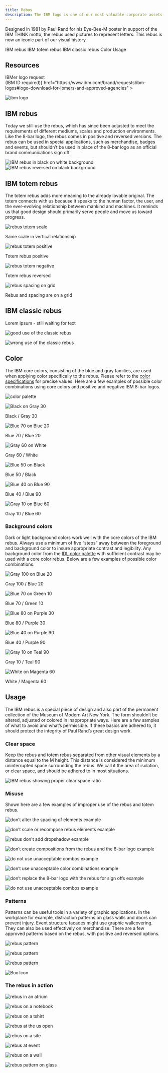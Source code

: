 ```yaml
---
title: Rebus
description: The IBM logo is one of our most valuable corporate assets and is among the most recognized identities in the world. It's the tangible symbol of our brand.
---
```


<PageDescription>

Designed in 1981 by Paul Rand for his Eye-Bee-M poster in support of the IBM THINK motto, the rebus used pictures to represent letters. This rebus is now an iconic part of our visual history.

</PageDescription>

<AnchorLinks>
  <AnchorLink>IBM rebus</AnchorLink>
  <AnchorLink>IBM totem rebus</AnchorLink>
  <AnchorLink>IBM classic rebus</AnchorLink>
  <AnchorLink>Color</AnchorLink>
  <AnchorLink>Usage</AnchorLink>
</AnchorLinks>

## Resources

<Row className="resource-card-group">
<Column colMd={4} colLg={4} noGutterSm>
    <ResourceCard
      subTitle={<>IBMer logo request<br />(IBM ID required)</>}
      href="https://www.ibm.com/brand/requests/ibm-logos#logo-download-for-ibmers-and-approved-agencies"
      >

![ibm logo](/images/ibm.svg)

  </ResourceCard>
</Column>
</Row>

## IBM rebus

Today we still use the rebus, which has since been adjusted to meet the requirements of different mediums, scales and production environments. Like the 8-bar logo, the rebus comes in positive and reversed versions. The rebus can be used in special applications, such as merchandise, badges and events, but shouldn’t be used in place of the 8-bar logo as an official brand communications sign off.

![IBM rebus in black on white background](/images/rebus-light.svg)
![IBM rebus reversed on black background](/images/rebus-dark.svg)

## IBM totem rebus

The totem rebus adds more meaning to the already lovable original. The totem connects with us because it speaks to the human factor, the user, and the ever-evolving relationship between mankind and machines. It reminds us that good design should primarily serve people and move us toward progress.

<Row className="mock-gallery">
<Column colMd={4} colLg={6}>

![rebus totem scale](/images/rebus-totem-scale.svg)

<Caption>Same scale in vertical relationship</Caption>

</Column>
<Column colMd={4} colLg={6}>

![rebus totem positive](/images/rebus-totem-positive.svg)

<Caption>Totem rebus positive</Caption>

</Column>
</Row>

<Row className="mock-gallery">
<Column colMd={4} colLg={6}>

![rebus totem negative](/images/rebus-totem-negative.svg)

<Caption>Totem rebus reversed</Caption>

</Column>
<Column colMd={4} colLg={6}>

![rebus spacing on grid](/images/rebus-spacing-grid.svg)

<Caption>Rebus and spacing are on a grid</Caption>

</Column>
</Row>

## IBM classic rebus

Lorem ipsum - still waiting for text

<DoDontRow>
<DoDont type="do" caption="Always use the classic rebus on a black background." >

![good use of the classic rebus](images/rebusclassic1.svg)

</DoDont>
<DoDont type="dont" caption="Don’t use the classic rebus on light backgrounds.">

![wrong use of the classic rebus](images/rebusclassic2.svg)

</DoDont>
</DoDontRow>

## Color

The IBM core colors, consisting of the blue and gray families, are used when applying color specifically to the rebus. Please refer to the [color specifications](/color#specifications) for precise values. Here are a few examples of possible color combinations using core colors and positive and negative IBM 8-bar logos.

![color palette](/images/core_color_palette.svg)

<Title>Positive rebus</Title>

<Row className="mock-gallery">
<Column colMd={4} colLg={4}>

![Black on Gray 30](/images/rebus_black_on_gray30.svg)

<Caption>Black / Gray 30</Caption>

</Column>
<Column colMd={4} colLg={4}>

![Blue 70 on Blue 20](/images/rebus_blue70_on_blue20.svg)

<Caption>Blue 70 / Blue 20</Caption>

</Column>
<Column colMd={4} colLg={4}>

![Gray 60 on White](/images/rebus_gray60_on_white.svg)

<Caption>Gray 60 / White</Caption>

</Column>
</Row>

<Title>Reversed rebus</Title>

<Row className="mock-gallery">
<Column colMd={4} colLg={4}>

![Blue 50 on Black](/images/rebus_blue50_on_black.svg)

<Caption>Blue 50 / Black</Caption>

</Column>
<Column colMd={4} colLg={4}>

![Blue 40 on Blue 90 ](/images/rebus_blue40_on_blue90.svg)

<Caption>Blue 40 / Blue 90 </Caption>

</Column>
<Column colMd={4} colLg={4}>

![Gray 10 on Blue 60 ](/images/rebus_gray10_on_blue60.svg)

<Caption>Gray 10 / Blue 60 </Caption>

</Column>
</Row>

### Background colors

Dark or light background colors work well with the core colors of the IBM rebus. Always use a minimum of five “steps” away between the foreground and background color to insure appropriate contrast and legibility. Any background color from the [IDL color palette](/color#the-palette) with sufficient contrast may be used with a core color rebus. Below are a few examples of possible color combinations.

<Title>Positive rebus</Title>

<Row className="mock-gallery">
<Column colMd={4} colLg={4}>

![Gray 100 on Blue 20](/images/rebus_gray100_on_blue20.svg)

<Caption>Gray 100 / Blue 20</Caption>

</Column>
<Column colMd={4} colLg={4}>

![Blue 70 on Green 10](/images/rebus_blue70_on_green10.svg)

<Caption>Blue 70 / Green 10</Caption>

</Column>
<Column colMd={4} colLg={4}>

![Blue 80 on Purple 30](/images/rebus_blue80_on_purple30.svg)

<Caption>Blue 80 / Purple 30</Caption>

</Column>
</Row>

<Title>Reversed rebus</Title>

<Row className="mock-gallery">
<Column colMd={4} colLg={4}>

![Blue 40 on Purple 90](/images/rebus_blue40_on_purple90.svg)

<Caption>Blue 40 / Purple 90</Caption>

</Column>
<Column colMd={4} colLg={4}>

![Gray 10 on Teal 90](/images/rebus_gray10_on_teal90.svg)

<Caption>Gray 10 / Teal 90</Caption>

</Column>
<Column colMd={4} colLg={4}>

![White on Magenta 60](/images/rebus_white_on_magenta60.svg)

<Caption>White / Magenta 60</Caption>

</Column>
</Row>

## Usage

The IBM rebus is a special piece of design and also part of the permanent collection of the Museum of Modern Art New York. The form shouldn’t be altered, adjusted or colored in inappropriate ways. Here are a few samples of what to avoid and what’s permissible. If these basics are adhered to, it should protect the integrity of Paul Rand’s great design work.

### Clear space

Keep the rebus and totem rebus separated from other visual elements by a distance equal to the M height. This distance is considered the minimum uninterrupted space surrounding the rebus. We call it the area of isolation, or clear space, and should be adhered to in most situations.

![IBM rebus showing proper clear space ratio](images/rebus_clearspace.svg)

### Misuse

Shown here are a few examples of improper use of the rebus and totem rebus.

<DoDontRow>
<DoDont type="dont" caption="Don’t alter the spacing of elements.">

![don’t alter the spacing of elements example](images/rebusdont_alterspacing.svg)

</DoDont>
<DoDont type="dont" caption="Don’t scale or recompose rebus elements.">

![don’t scale or recompose rebus elements example](images/rebus-usage-dont-recompose.svg)

</DoDont>
<DoDont type="dont" caption="Don’t stretch or compress rebus elements.">

![rebus don't add dropshadow example](images/rebus-usage-dont-stretch.svg)

</DoDont>
</DoDontRow>

<DoDontRow>
<DoDont type="dont" caption="Don’t create compositions from the rebus and the 8-bar logo.">

![don’t create compositions from the rebus and the 8-bar logo example](images/rebusdont_compositions.svg) 

</DoDont>
<DoDont type="dont" caption="Don’t add drop shadows to the rebus.">

![do not use unacceptable combos example](images/rebus-usage-dont-dropshadow.svg)

</DoDont>
<DoDont type="dont" caption="Don’t use unacceptable color combinations.">

![don’t use unacceptable color combinations example](images/rebus-usage-dont-unacceptable-combos.svg)

</DoDont>
</DoDontRow>

<DoDontRow>
<DoDont type="dont" caption="Don’t replace the 8-bar logo with the rebus for sign offs, not even in marketing applications.">

![don’t replace the 8-bar logo with the rebus for sign offs example](images/rebusdont_signoff.svg) 

</DoDont>
<DoDont type="dont" caption="Don’t combine the rebus with specific business units.">

![do not use unacceptable combos example](images/rebusdont_bus.svg)

</DoDont>
</DoDontRow>

### Patterns

Patterns can be useful tools in a variety of graphic applications. In the workplace for example, distraction patterns on glass walls and doors can prevent injury. Event structure facades might use graphic wallcovering. They can also be used effectively on merchandise. There are a few approved patterns based on the rebus, with positive and reversed options. 

<Row className="mock-gallery">
<Column colMd={4} colLg={4}>

![rebus pattern](/images/rebus_pattern1.png)

</Column>
<Column colMd={4} colLg={4}>

![rebus pattern](/images/rebus_pattern2.png)

</Column>
<Column colMd={4} colLg={4}>

![rebus pattern](/images/rebus_pattern3.png)

</Column>
</Row>

<Row className="resource-card-group">
<Column colMd={4} colLg={4} noGutterSm>
    <ResourceCard
      subTitle="Eye-Bee-M patterns"
      href="https://ibm.box.com/s/uf5udm0eo4ifhoj4yco7tkh1c9s37mub"
      >

![Box Icon](/images/box-icon.svg)

  </ResourceCard>
</Column>
</Row>

### The rebus in action

<Row className="mock-gallery">
<Column colMd={8} colLg={8}>

![rebus in an atrium](/images/rebusgallery_atrium.png)

</Column>
<Column colMd={4} colLg={4}>

![rebus on a notebook](/images/rebusgallery_notebook.png)

</Column>
</Row>
<Row className="mock-gallery">
<Column colMd={4} colLg={4}>

![rebus on a tshirt](/images/rebusgallery_tshirt.png)

</Column>
<Column colMd={8} colLg={8}>

![rebus at the us open](/images/rebusgallery_usopen.png)

</Column>
</Row>
<Row className="mock-gallery">
<Column colMd={8} colLg={8}>

![rebus on a site](/images/rebusgallery_designsite.png)

</Column>
<Column colMd={4} colLg={4}>

![rebus at event](/images/rebusgallery_event.png)

</Column>
</Row>
<Row className="mock-gallery">
<Column colMd={4} colLg={4}>

![rebus on a wall](/images/rebusgallery_interior.png)

</Column>
<Column colMd={8} colLg={8}>

![rebus pattern on glass](/images/rebusgallery_glass.png)

</Column>
</Row>
